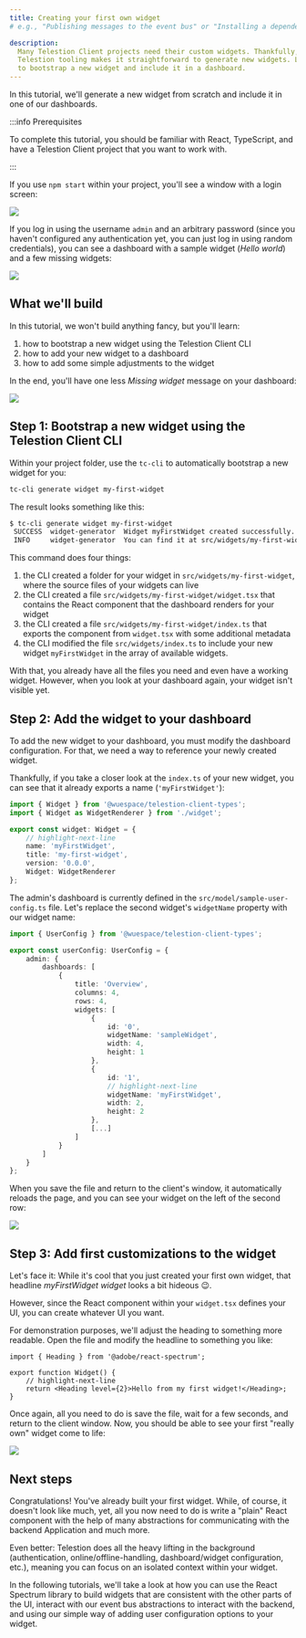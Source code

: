 ```yaml
---
title: Creating your first own widget
# e.g., "Publishing messages to the event bus" or "Installing a dependency using npm"

description:
  Many Telestion Client projects need their custom widgets. Thankfully, the
  Telestion tooling makes it straightforward to generate new widgets. Learn how
  to bootstrap a new widget and include it in a dashboard.
---
```


<!--
Tutorial
========

=== When to use this template:
Use this template when you want to give a quick, step-by-step tutorial for solving a specific
technical problem. Tutorials allow the reader to learn how to implement something within
their projects quickly.

=== When not to use this template:
When your article focuses more on a concept/technology and is not rooted in a specific technical
problem ("how to do XY?"), consider using a guide instead.

=== Guide or Tutorial
A tutorial provides a quick, technical "step-by-step" tutorial for a
given problem. Thus, a guide describes less the handling of a specific problem
and more the general interaction of the reader with a given concept.

Example with npm articles:
- "npm": (Concept, explaining what npm is)
- "Installing a dependency with npm" (Tutorial, providing a quick tutorial to
  solve a technical problem)
- "Managing dependencies with npm" (Guide, including both technical knowledge, but
  also best practices and more)

=== Writing tips:
- Write in the present tense
- Use neutral pronouns (they/them instead of he/she and him/her)
- Be respectful to everyone
- Be aware of the potential for cultural misunderstandings
- Provide explanations for what you do, but focus on the step-by-step guide
  without deeply explaining every technical decision and why it's best prcatice
  to do so (you can describe best practices in a guide, a tutorial must focus on
  keeping the "step by step" flow going)
-->

<!-- Relevant imports: -->


<!-- Short description of what the article covers: -->

In this tutorial, we'll generate a new widget from scratch and include it in one
of our dashboards.

:::info Prerequisites

To complete this tutorial, you should be familiar with React, TypeScript, and
have a Telestion Client project that you want to work with.

:::

If you use `npm start` within your project, you'll see a window with a login
screen:

<Image src="img/client/login.png" />

If you log in using the username `admin` and an arbitrary password (since you
haven't configured any authentication yet, you can just log in using random
credentials), you can see a dashboard with a sample widget (_Hello world_) and a
few missing widgets:

<Image src="img/client/default-dashboard.png" />

## What we'll build

In this tutorial, we won't build anything fancy, but you'll learn:

1. how to bootstrap a new widget using the Telestion Client CLI
2. how to add your new widget to a dashboard
3. how to add some simple adjustments to the widget

In the end, you'll have one less _Missing widget_ message on your dashboard:

<Image src="img/client/my-first-widget/02.png" />

## Step 1: Bootstrap a new widget using the Telestion Client CLI

Within your project folder, use the `tc-cli` to automatically bootstrap a new
widget for you:

```sh
tc-cli generate widget my-first-widget
```

The result looks something like this:

```sh
$ tc-cli generate widget my-first-widget
 SUCCESS  widget-generator  Widget myFirstWidget created successfully.
 INFO     widget-generator  You can find it at src/widgets/my-first-widget.
```

This command does four things:

1. the CLI created a folder for your widget in `src/widgets/my-first-widget`,
   where the source files of your widgets can live
2. the CLI created a file `src/widgets/my-first-widget/widget.tsx` that contains
   the React component that the dashboard renders for your widget
3. the CLI created a file `src/widgets/my-first-widget/index.ts` that exports
   the component from `widget.tsx` with some additional metadata
4. the CLI modified the file `src/widgets/index.ts` to include your new widget
   `myFirstWidget` in the array of available widgets.

With that, you already have all the files you need and even have a working
widget. However, when you look at your dashboard again, your widget isn't
visible yet.

## Step 2: Add the widget to your dashboard

To add the new widget to your dashboard, you must modify the dashboard
configuration. For that, we need a way to reference your newly created widget.

Thankfully, if you take a closer look at the `index.ts` of your new widget, you
can see that it already exports a name (`'myFirstWidget'`):

```ts title=src/widgets/my-new-widget/index.ts
import { Widget } from '@wuespace/telestion-client-types';
import { Widget as WidgetRenderer } from './widget';

export const widget: Widget = {
	// highlight-next-line
	name: 'myFirstWidget',
	title: 'my-first-widget',
	version: '0.0.0',
	Widget: WidgetRenderer
};
```

The admin's dashboard is currently defined in the
`src/model/sample-user-config.ts` file. Let's replace the second widget's
`widgetName` property with our widget name:

```ts title=src/model/sample-user-config.ts
import { UserConfig } from '@wuespace/telestion-client-types';

export const userConfig: UserConfig = {
	admin: {
		dashboards: [
			{
				title: 'Overview',
				columns: 4,
				rows: 4,
				widgets: [
					{
						id: '0',
						widgetName: 'sampleWidget',
						width: 4,
						height: 1
					},
					{
						id: '1',
						// highlight-next-line
						widgetName: 'myFirstWidget',
						width: 2,
						height: 2
					},
					[...]
				]
			}
		]
	}
};
```

When you save the file and return to the client's window, it automatically
reloads the page, and you can see your widget on the left of the second row:

<Image src="img/client/my-first-widget/01.png" />

## Step 3: Add first customizations to the widget

Let's face it: While it's cool that you just created your first own widget, that
headline _myFirstWidget widget_ looks a bit hideous :wink:.

However, since the React component within your `widget.tsx` defines your UI, you
can create whatever UI you want.

For demonstration purposes, we'll adjust the heading to something more readable.
Open the file and modify the headline to something you like:

```tsx title=src/widgets/my-first-widget/widget.tsx
import { Heading } from '@adobe/react-spectrum';

export function Widget() {
	// highlight-next-line
	return <Heading level={2}>Hello from my first widget!</Heading>;
}
```

Once again, all you need to do is save the file, wait for a few seconds, and
return to the client window. Now, you should be able to see your first "really
own" widget come to life:

<Image src="img/client/my-first-widget/02.png" />

## Next steps

<!-- Short concluding sentence: -->

Congratulations! You've already built your first widget. While, of course, it
doesn't look like much, yet, all you now need to do is write a "plain" React
component with the help of many abstractions for communicating with the backend
Application and much more.

Even better: Telestion does all the heavy lifting in the background
(authentication, online/offline-handling, dashboard/widget configuration, etc.),
meaning you can focus on an isolated context within your widget.

<!-- Links to next steps/related articles -->

In the following tutorials, we'll take a look at how you can use the React
Spectrum library to build widgets that are consistent with the other parts of
the UI, interact with our event bus abstractions to interact with the backend,
and using our simple way of adding user configuration options to your widget.

<!--
Snippets
--------

<Reference to="../other-article">
    Relative Link to other article
</Reference>

<Reference to="https://www.example.com">
    Example Website
</Reference>
-->
